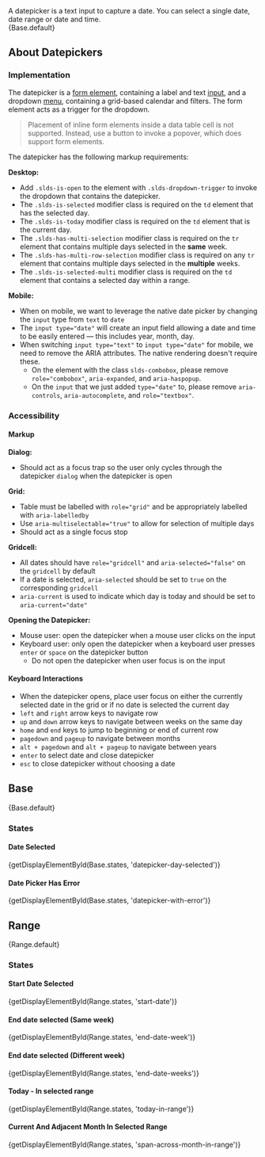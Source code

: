 
<div className="doc lead">
  A datepicker is a text input to capture a date. You can select a single date, date range or date and time.
</div>

<CodeView exampleOnly>
  <Base.Context>
    {Base.default}
  </Base.Context>
</CodeView>

## About Datepickers

### Implementation

The datepicker is a [form element](/components/form-element), containing a label and text [input](/components/input), and a dropdown [menu](/components/menus), containing a grid-based calendar and filters. The form element acts as a trigger for the dropdown.

<Blockquote type="warning">
  Placement of inline form elements inside a data table cell is not supported. Instead, use a button to invoke a popover, which does support form elements.
</Blockquote>

The datepicker has the following markup requirements:

**Desktop:**
  - Add `.slds-is-open` to the element with `.slds-dropdown-trigger` to invoke the dropdown that contains the datepicker.
  - The `.slds-is-selected` modifier class is required on the `td` element that has the selected day.
  - The `.slds-is-today` modifier class is required on the `td` element that is the current day.
  - The `.slds-has-multi-selection` modifier class is required on the `tr` element that contains multiple days selected in the **same** week.
  - The `.slds-has-multi-row-selection` modifier class is required on any `tr` element that contains multiple days selected in the **multiple** weeks.
  - The `.slds-is-selected-multi` modifier class is required on the `td` element that contains a selected day within a range.

**Mobile:**
  - When on mobile, we want to leverage the native date picker by changing the `input` type from `text` to `date`
  - The `input type="date"` will create an input field allowing a date and time to be easily entered — this includes year, month, day.
  - When switching `input type="text"` to `input type="date"` for mobile, we need to remove the ARIA attributes. The native rendering doesn't require these.
    - On the element with the class `slds-combobox`, please remove `role="combobox"`, `aria-expanded`, and `aria-haspopup`.
    - On the `input` that we just added `type="date"` to, please remove `aria-controls`, `aria-autocomplete`, and `role="textbox"`.

### Accessibility

#### Markup

**Dialog:**

  - Should act as a focus trap so the user only cycles through the datepicker `dialog` when the datepicker is open

**Grid:**

  - Table must be labelled with `role="grid"` and be appropriately labelled with `aria-labelledby`
  - Use `aria-multiselectable="true"` to allow for selection of multiple days
  - Should act as a single focus stop

**Gridcell:**

  - All dates should have `role="gridcell"` and `aria-selected="false"` on the `gridcell` by default
  - If a date is selected, `aria-selected` should be set to `true` on the corresponding `gridcell`
  - `aria-current` is used to indicate which day is today and should be set to `aria-current="date"`

**Opening the Datepicker:**

  - Mouse user: open the datepicker when a mouse user clicks on the input
  - Keyboard user: only open the datepicker when a keyboard user presses `enter` or `space` on the datepicker button
    - Do not open the datepicker when user focus is on the input

#### Keyboard Interactions

  - When the datepicker opens, place user focus on either the currently selected date in the grid or if no date is selected the current day
  - `left` and `right` arrow keys to navigate row
  - `up` and `down` arrow keys to navigate between weeks on the same day
  - `home` and `end` keys to jump to beginning or end of current row
  - `pagedown` and `pageup` to navigate between months
  - `alt + pagedown` and `alt + pageup` to navigate between years
  - `enter` to select date and close datepicker
  - `esc` to close datepicker without choosing a date

## Base
<CodeView>
  <Base.Context>
    {Base.default}
  </Base.Context>
</CodeView>

### States

#### Date Selected
<CodeView>
  <Base.Context>
    {getDisplayElementById(Base.states, 'datepicker-day-selected')}
  </Base.Context>
</CodeView>

#### Date Picker Has Error
<CodeView>
  <Base.Context>
    {getDisplayElementById(Base.states, 'datepicker-with-error')}
  </Base.Context>
</CodeView>


## Range
<CodeView>
  <Range.Context>
    {Range.default}
  </Range.Context>
</CodeView>

### States

#### Start Date Selected
<CodeView>
  <Base.Context>
    {getDisplayElementById(Range.states, 'start-date')}
  </Base.Context>
</CodeView>

#### End date selected (Same week)
<CodeView>
  <Base.Context>
    {getDisplayElementById(Range.states, 'end-date-week')}
  </Base.Context>
</CodeView>

#### End date selected (Different week)
<CodeView>
  <Base.Context>
    {getDisplayElementById(Range.states, 'end-date-weeks')}
  </Base.Context>
</CodeView>

#### Today - In selected range
<CodeView>
  <Base.Context>
    {getDisplayElementById(Range.states, 'today-in-range')}
  </Base.Context>
</CodeView>

#### Current And Adjacent Month In Selected Range
<CodeView>
  <Base.Context>
    {getDisplayElementById(Range.states, 'span-across-month-in-range')}
  </Base.Context>
</CodeView>
